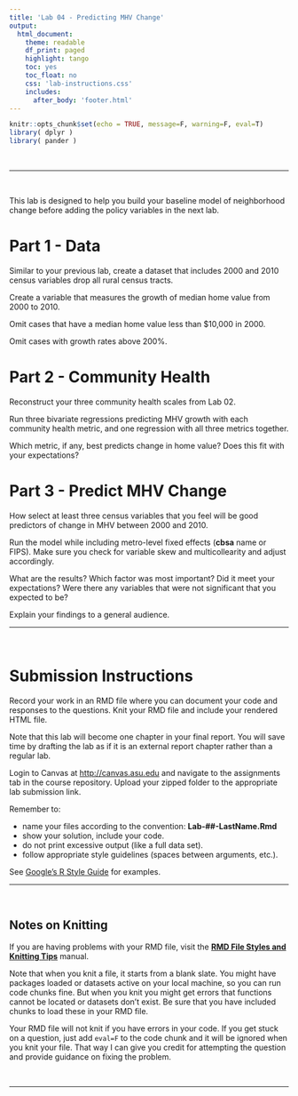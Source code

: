 ```yaml
---
title: 'Lab 04 - Predicting MHV Change'
output:
  html_document:
    theme: readable
    df_print: paged
    highlight: tango
    toc: yes
    toc_float: no
    css: 'lab-instructions.css'
    includes:
      after_body: 'footer.html'
---
```



```r
knitr::opts_chunk$set(echo = TRUE, message=F, warning=F, eval=T)
library( dplyr )
library( pander )
```


<br>


---

<br>

This lab is designed to help you build your baseline model of neighborhood change before adding the policy variables in the next lab. 




# Part 1 - Data

Similar to your previous lab, create a dataset that includes 2000 and 2010 census variables drop all rural census tracts. 

Create a variable that measures the growth of median home value from 2000 to 2010. 

Omit cases that have a median home value less than $10,000 in 2000. 

Omit cases with growth rates above 200%. 



# Part 2 - Community Health 

Reconstruct your three community health scales from Lab 02. 

Run three bivariate regressions predicting MHV growth with each community health metric, and one regression with all three metrics together. 

Which metric, if any, best predicts change in home value? Does this fit with your expectations? 


# Part 3 - Predict MHV Change 

How select at least three census variables that you feel will be good predictors of change in MHV between 2000 and 2010. 

Run the model while including metro-level fixed effects (**cbsa** name or FIPS). Make sure you check for variable skew and multicollearity and adjust accordingly. 

What are the results? Which factor was most important? Did it meet your expectations? Were there any variables that were not significant that you expected to be? 

Explain your findings to a general audience. 







-----


<br>

# Submission Instructions

Record your work in an RMD file where you can document your code and responses to the questions. Knit your RMD file and include your rendered HTML file. 

Note that this lab will become one chapter in your final report. You will save time by drafting the lab as if it is an external report chapter rather than a regular lab. 

Login to Canvas at <http://canvas.asu.edu> and navigate to the assignments tab in the course repository. Upload your zipped folder to the appropriate lab submission link.

Remember to:

* name your files according to the convention: **Lab-##-LastName.Rmd**
* show your solution, include your code.
* do not print excessive output (like a full data set).
* follow appropriate style guidelines (spaces between arguments, etc.).

See [Google's R Style Guide](https://google.github.io/styleguide/Rguide.xml) for examples.


---

<br>

## Notes on Knitting

If you are having problems with your RMD file, visit the [**RMD File Styles and Knitting Tips**](https://ds4ps.org/cpp-526-spr-2020/labs/r-markdown-files.html) manual.

Note that when you knit a file, it starts from a blank slate. You might have packages loaded or datasets active on your local machine, so you can run code chunks fine. But when you knit you might get errors that functions cannot be located or datasets don't exist. Be sure that you have included chunks to load these in your RMD file.

Your RMD file will not knit if you have errors in your code. If you get stuck on a question, just add `eval=F` to the code chunk and it will be ignored when you knit your file. That way I can give you credit for attempting the question and provide guidance on fixing the problem.


<br>
<hr>
<br>

<style>
blockquote {
    padding: 11px 22px;
    margin: 0 0 22px;
    font-size: 18px;
    border-left: 5px solid lightgray;
}

</style>

